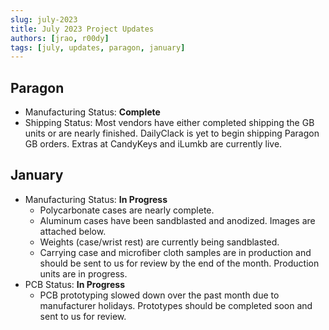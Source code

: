 ```yaml
---
slug: july-2023
title: July 2023 Project Updates
authors: [jrao, r00dy]
tags: [july, updates, paragon, january]
---
```


## Paragon

- Manufacturing Status: **Complete**
- Shipping Status: Most vendors have either completed shipping the GB units or are nearly finished. DailyClack is yet to begin
shipping Paragon GB orders. Extras at CandyKeys and iLumkb are currently live.

## January

- Manufacturing Status: **In Progress**
    - Polycarbonate cases are nearly complete.
    - Aluminum cases have been sandblasted and anodized. Images are attached below.
    - Weights (case/wrist rest) are currently being sandblasted.
    - Carrying case and microfiber cloth samples are in production and should be sent to us for review by the end of the month. Production units are in progress.
- PCB Status: **In Progress**
    - PCB prototyping slowed down over the past month due to manufacturer holidays. Prototypes should be completed soon and sent to us for review.



